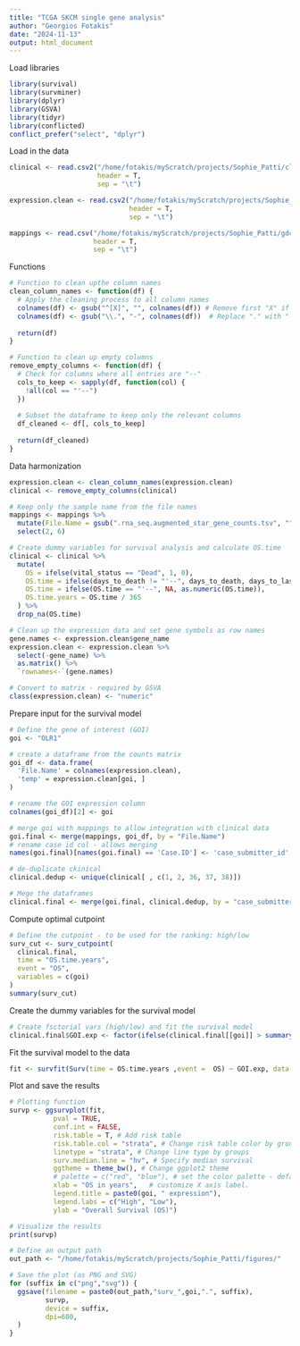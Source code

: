 ```yaml
---
title: "TCGA SKCM single gene analysis"
author: "Georgios Fotakis"
date: "2024-11-13"
output: html_document
---
```


Load libraries

```r
library(survival)
library(survminer)
library(dplyr)
library(GSVA)
library(tidyr)
library(conflicted)
conflict_prefer("select", "dplyr")
```

Load in the data

```r
clinical <- read.csv2("/home/fotakis/myScratch/projects/Sophie_Patti/clinical/clinical.tsv",
                      header = T,
                      sep = "\t")

expression.clean <- read.csv2("/home/fotakis/myScratch/projects/Sophie_Patti/counts_total/SKCM_TPM.tsv",
                              header = T,
                              sep = "\t")

mappings <- read.csv("/home/fotakis/myScratch/projects/Sophie_Patti/gdc_sample_sheet.2024-10-14.tsv",
                     header = T,
                     sep = "\t")
```

Functions

```r
# Function to clean upthe column names
clean_column_names <- function(df) {
  # Apply the cleaning process to all column names
  colnames(df) <- gsub("^[X]", "", colnames(df)) # Remove first "X" if present - this is a Python artifact from pre-processing
  colnames(df) <- gsub("\\.", "-", colnames(df))  # Replace "." with "-"
  
  return(df)
}

# Function to clean up empty columns
remove_empty_columns <- function(df) {
  # Check for columns where all entries are "--"
  cols_to_keep <- sapply(df, function(col) {
    !all(col == "'--")
  })
  
  # Subset the dataframe to keep only the relevant columns
  df_cleaned <- df[, cols_to_keep]
  
  return(df_cleaned)
}

```


Data harmonization

```r
expression.clean <- clean_column_names(expression.clean)
clinical <- remove_empty_columns(clinical)

# Keep only the sample name from the file names
mappings <- mappings %>%
  mutate(File.Name = gsub(".rna_seq.augmented_star_gene_counts.tsv", "", File.Name)) %>%
  select(2, 6)

# Create dummy variables for survival analysis and calculate OS.time
clinical <- clinical %>%
  mutate(
    OS = ifelse(vital_status == "Dead", 1, 0),
    OS.time = ifelse(days_to_death != "'--", days_to_death, days_to_last_follow_up),
    OS.time = ifelse(OS.time == "'--", NA, as.numeric(OS.time)),
    OS.time.years = OS.time / 365
  ) %>%
  drop_na(OS.time)

# Clean up the expression data and set gene symbols as row names
gene.names <- expression.clean$gene_name
expression.clean <- expression.clean %>%
  select(-gene_name) %>%
  as.matrix() %>%
  `rownames<-`(gene.names)

# Convert to matrix - required by GSVA
class(expression.clean) <- "numeric"
```

Prepare input for the survival model

```r
# Define the gene of interest (GOI)
goi <- "OLR1"

# create a dataframe from the counts matrix
goi_df <- data.frame(
  'File.Name' = colnames(expression.clean),
  'temp' = expression.clean[goi, ]
)

# rename the GOI expression column
colnames(goi_df)[2] <- goi

# merge goi with mappings to allow integration with clinical data
goi.final <- merge(mappings, goi_df, by = "File.Name")
# rename case id col - allows merging
names(goi.final)[names(goi.final) == 'Case.ID'] <- 'case_submitter_id'

# de-duplicate ckinical
clinical.dedup <- unique(clinical[ , c(1, 2, 36, 37, 38)])

# Mege the dataframes
clinical.final <- merge(goi.final, clinical.dedup, by = "case_submitter_id")
```

Compute optimal cutpoint

```r
# Define the cutpoint - to be used for the ranking: high/low
surv_cut <- surv_cutpoint(
  clinical.final,
  time = "OS.time.years",
  event = "OS",
  variables = c(goi)
)
summary(surv_cut)
```

Create the dummy variables for the survival model

```r
# Create fsctorial vars (high/low) and fit the survival model
clinical.final$GOI.exp <- factor(ifelse(clinical.final[[goi]] > summary(surv_cut)[1, 1], "high", "low"))
```

Fit the survival model to the data

```r
fit <- survfit(Surv(time = OS.time.years ,event =  OS) ~ GOI.exp, data = clinical.final)
```

Plot and save the results

```r
# Plotting function
survp <- ggsurvplot(fit,
           pval = TRUE,
           conf.int = FALSE,
           risk.table = T, # Add risk table
           risk.table.col = "strata", # Change risk table color by groups
           linetype = "strata", # Change line type by groups
           surv.median.line = "hv", # Specify median survival
           ggtheme = theme_bw(), # Change ggplot2 theme
           # palette = c("red", "blue"), # set the color palette - default if left commented 
           xlab = "OS in years",   # customize X axis label.
           legend.title = paste0(goi, " expression"),
           legend.labs = c("High", "Low"),
           ylab = "Overall Survival (OS)")

# Visualize the results
print(survp)

# Define an output path
out_path <- "/home/fotakis/myScratch/projects/Sophie_Patti/figures/"

# Save the plot (as PNG and SVG)
for (suffix in c("png","svg")) {
  ggsave(filename = paste0(out_path,"surv_",goi,".", suffix),
         survp,
         device = suffix,
         dpi=600,
  )
}
```




